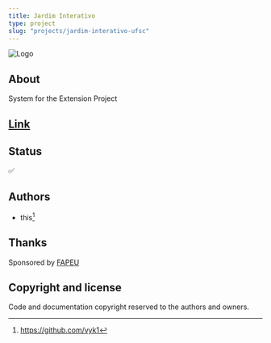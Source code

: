 ```yaml
---
title: Jardim Interativo
type: project
slug: "projects/jardim-interativo-ufsc"
---
```


![Logo](./jardim-interativo-ufsc.png)

## About

System for the Extension Project

## [Link](https://jardim-interativo.web.app)

## Status

✅

## Authors

- this[^1]

## Thanks

Sponsored by [FAPEU](https://fapeu.org.br/)

## Copyright and license

Code and documentation copyright reserved to the authors and owners.

[^1]: https://github.com/vyk1
